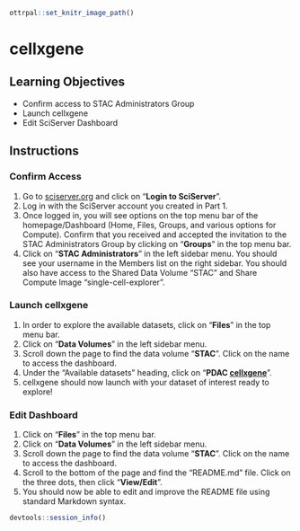 
```r
ottrpal::set_knitr_image_path()
```

# cellxgene

## Learning Objectives
- Confirm access to STAC Administrators Group
- Launch cellxgene
- Edit SciServer Dashboard

## Instructions

### Confirm Access

1. Go to [sciserver.org](https://sciserver.org) and click on "**Login to SciServer**".
2. Log in with the SciServer account you created in Part 1.
3. Once logged in, you will see options on the top menu bar of the homepage/Dashboard (Home, Files, Groups, and various options for Compute). Confirm that you received and accepted the invitation to the STAC Administrators Group by clicking on “**Groups**” in the top menu bar.
4. Click on “**STAC Administrators**” in the left sidebar menu. You should see your username in the Members list on the right sidebar. You should also have access to the Shared Data Volume “STAC” and Share Compute Image “single-cell-explorer”.                                                                                       

### Launch cellxgene

1. In order to explore the available datasets, click on “**Files**” in the top menu bar.
2. Click on “**Data Volumes**” in the left sidebar menu. 
3. Scroll down the page to find the data volume “**STAC**”. Click on the name to access the dashboard.
4. Under the “Available datasets” heading, click on “**PDAC [cellxgene]**”.
5. cellxgene should now launch with your dataset of interest ready to explore!

### Edit Dashboard

1. Click on "**Files**" in the top menu bar.
2. Click on “**Data Volumes**” in the left sidebar menu.
3. Scroll down the page to find the data volume “**STAC**”. Click on the name to access the dashboard.
4. Scroll to the bottom of the page and find the “README.md” file. Click on the three dots, then click “**View/Edit**”.
5. You should now be able to edit and improve the README file using standard Markdown syntax.                                                                                       
                                                                                       
```r
devtools::session_info()
```
